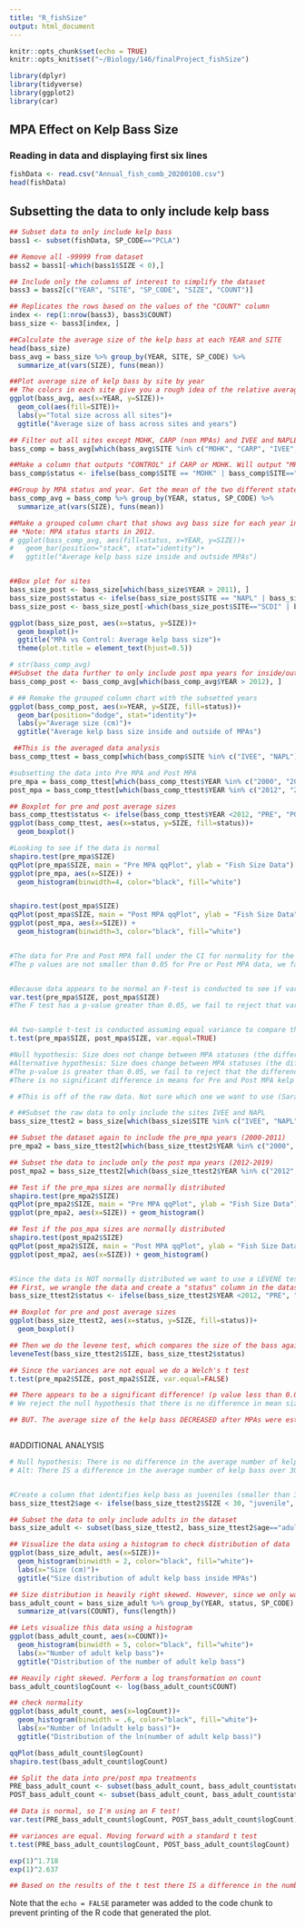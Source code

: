 ```yaml
---
title: "R_fishSize"
output: html_document
---
```


```r
knitr::opts_chunk$set(echo = TRUE)
knitr::opts_knit$set("~/Biology/146/finalProject_fishSize")

library(dplyr)
library(tidyverse)
library(ggplot2)
library(car)
```

## MPA Effect on Kelp Bass Size

### Reading in data and displaying first six lines

```r
fishData <- read.csv("Annual_fish_comb_20200108.csv")
head(fishData)
```

## Subsetting the data to only include kelp bass 

```r
## Subset data to only include kelp bass
bass1 <- subset(fishData, SP_CODE=="PCLA")

## Remove all -99999 from dataset
bass2 = bass1[-which(bass1$SIZE < 0),]

## Include only the columns of interest to simplify the dataset
bass3 = bass2[c("YEAR", "SITE", "SP_CODE", "SIZE", "COUNT")]

## Replicates the rows based on the values of the "COUNT" column
index <- rep(1:nrow(bass3), bass3$COUNT)
bass_size <- bass3[index, ]

```


```r
##Calculate the average size of the kelp bass at each YEAR and SITE
head(bass_size)
bass_avg = bass_size %>% group_by(YEAR, SITE, SP_CODE) %>% 
  summarize_at(vars(SIZE), funs(mean))

##Plot average size of kelp bass by site by year 
## The colors in each site give you a rough idea of the relative average size between sites in a given year 
ggplot(bass_avg, aes(x=YEAR, y=SIZE))+
  geom_col(aes(fill=SITE))+
  labs(y="Total size across all sites")+
  ggtitle("Average size of bass across sites and years")

```
```r
## Filter out all sites except MOHK, CARP (non MPAs) and IVEE and NAPLES (MPAs)
bass_comp = bass_avg[which(bass_avg$SITE %in% c("MOHK", "CARP", "IVEE", "NAPL")),]

##Make a column that outputs "CONTROL" if CARP or MOHK. Will output "MPA" if IVEE or NAPL. 
bass_comp$status <- ifelse(bass_comp$SITE == "MOHK" | bass_comp$SITE=="CARP", "CONTROL", "MPA")

##Group by MPA status and year. Get the mean of the two different states, by year 
bass_comp_avg = bass_comp %>% group_by(YEAR, status, SP_CODE) %>% 
  summarize_at(vars(SIZE), funs(mean))

##Make a grouped column chart that shows avg bass size for each year inside and outside of MPAs 
## *Note: MPA status starts in 2012. 
# ggplot(bass_comp_avg, aes(fill=status, x=YEAR, y=SIZE))+
#   geom_bar(position="stack", stat="identity")+
#   ggtitle("Average kelp bass size inside and outside MPAs")


##Box plot for sites
bass_size_post <- bass_size[which(bass_size$YEAR > 2011), ]
bass_size_post$status <- ifelse(bass_size_post$SITE == "NAPL" | bass_size_post$SITE=="IVEE", "MPA", "CONTROL")
bass_size_post <- bass_size_post[-which(bass_size_post$SITE=="SCDI" | bass_size_post$SITE=="SCTW"),]

ggplot(bass_size_post, aes(x=status, y=SIZE))+
  geom_boxplot()+
  ggtitle("MPA vs Control: Average kelp bass size")+
  theme(plot.title = element_text(hjust=0.5))

# str(bass_comp_avg)
##Subset the data further to only include post mpa years for inside/outside 
bass_comp_post <- bass_comp_avg[which(bass_comp_avg$YEAR > 2012), ]

# ## Remake the grouped column chart with the subsetted years 
ggplot(bass_comp_post, aes(x=YEAR, y=SIZE, fill=status))+
  geom_bar(position="dodge", stat="identity")+
  labs(y="Average size (cm)")+
  ggtitle("Average kelp bass size inside and outside of MPAs")

```



```r



 ##This is the averaged data analysis
bass_comp_ttest = bass_comp[which(bass_comp$SITE %in% c("IVEE", "NAPL")),]

#subsetting the data into Pre MPA and Post MPA
pre_mpa = bass_comp_ttest[which(bass_comp_ttest$YEAR %in% c("2000", "2001", "2002", "2003", "2004", "2005", "2006", "2007", "2008", "2009", "2010", "2011")),]
post_mpa = bass_comp_ttest[which(bass_comp_ttest$YEAR %in% c("2012", "2013", "2014", "2015", "2016", "2017", "2018", "2019")),]

## Boxplot for pre and post average sizes
bass_comp_ttest$status <- ifelse(bass_comp_ttest$YEAR <2012, "PRE", "POST")
ggplot(bass_comp_ttest, aes(x=status, y=SIZE, fill=status))+
  geom_boxplot()

#Looking to see if the data is normal
shapiro.test(pre_mpa$SIZE)
qqPlot(pre_mpa$SIZE, main = "Pre MPA qqPlot", ylab = "Fish Size Data")
ggplot(pre_mpa, aes(x=SIZE)) + 
  geom_histogram(binwidth=4, color="black", fill="white")


shapiro.test(post_mpa$SIZE)
qqPlot(post_mpa$SIZE, main = "Post MPA qqPlot", ylab = "Fish Size Data")
ggplot(post_mpa, aes(x=SIZE)) + 
  geom_histogram(binwidth=3, color="black", fill="white")


#The data for Pre and Post MPA fall under the CI for normality for the qqplots
#The p values are not smaller than 0.05 for Pre or Post MPA data, we fail to reject that data is normal


#Because data appears to be normal an F-test is conducted to see if variances are equal
var.test(pre_mpa$SIZE, post_mpa$SIZE)
#The F test has a p-value greater than 0.05, we fail to reject that variances are equal


#A two-sample t-test is conducted assuming equal variance to compare the difference in means
t.test(pre_mpa$SIZE, post_mpa$SIZE, var.equal=TRUE)

#Null hypothesis: Size does not change between MPA statuses (the difference in means is 0).
#Alternative hypothesis: Size does change between MPA statuses (the difference in means is not 0)
#The p-value is greater than 0.05, we fail to reject that the difference in means is 0
#There is no significant difference in means for Pre and Post MPA kelp bass sizes  

```

```r
# #This is off of the raw data. Not sure which one we want to use (Sarah)

# ##Subset the raw data to only include the sites IVEE and NAPL
bass_size_ttest2 = bass_size[which(bass_size$SITE %in% c("IVEE", "NAPL")),]

## Subset the dataset again to include the pre_mpa years (2000-2011)
pre_mpa2 = bass_size_ttest2[which(bass_size_ttest2$YEAR %in% c("2000", "2001", "2002", "2003", "2004", "2005", "2006", "2007", "2008", "2009", "2010", "2011")),]

## Subset the data to include only the post mpa years (2012-2019)
post_mpa2 = bass_size_ttest2[which(bass_size_ttest2$YEAR %in% c("2012", "2013", "2014", "2015", "2016", "2017", "2018", "2019")),]

## Test if the pre_mpa sizes are normally distributed
shapiro.test(pre_mpa2$SIZE)
qqPlot(pre_mpa2$SIZE, main = "Pre MPA qqPlot", ylab = "Fish Size Data")
ggplot(pre_mpa2, aes(x=SIZE)) + geom_histogram()

## Test if the pos_mpa sizes are normally distributed
shapiro.test(post_mpa2$SIZE)
qqPlot(post_mpa2$SIZE, main = "Post MPA qqPlot", ylab = "Fish Size Data")
ggplot(post_mpa2, aes(x=SIZE)) + geom_histogram()


#Since the data is NOT normally distributed we want to use a LEVENE test (instead of an F test) to test if the variances are equal.
## First, we wrangle the data and create a "status" column in the dataset for pre/post mpa
bass_size_ttest2$status <- ifelse(bass_size_ttest2$YEAR <2012, "PRE", "POST")

## Boxplot for pre and post average sizes
ggplot(bass_size_ttest2, aes(x=status, y=SIZE, fill=status))+
  geom_boxplot()

## Then we do the levene test, which compares the size of the bass against the two conditions in the status column
leveneTest(bass_size_ttest2$SIZE, bass_size_ttest2$status)

## Since the variances are not equal we do a Welch's t test
t.test(pre_mpa2$SIZE, post_mpa2$SIZE, var.equal=FALSE)

## There appears to be a significant difference! (p value less than 0.05)
# We reject the null hypothesis that there is no difference in mean size of kelp bass pre/post mpa

## BUT. The average size of the kelp bass DECREASED after MPAs were established. This makes it appear that MPA status might decrease the average size of the kelp bass. This is interesting...



```

#ADDITIONAL ANALYSIS

```r
# Null hypothesis: There is no difference in the average number of kelp bass over 30 cm before and afer MPA zones were established in sites IVEE and NAPL. 
# Alt: There IS a difference in the average number of kelp bass over 30 cm before and after MPA zones were established. 


#Create a column that identifies kelp bass as juveniles (smaller than 30 cm) and adults (over 30 cm)
bass_size_ttest2$age <- ifelse(bass_size_ttest2$SIZE < 30, "juvenile", "adult")

## Subset the data to only include adults in the dataset 
bass_size_adult <- subset(bass_size_ttest2, bass_size_ttest2$age=="adult")

## Visualize the data using a histogram to check distribution of data 
ggplot(bass_size_adult, aes(x=SIZE))+
  geom_histogram(binwidth = 2, color="black", fill="white")+
  labs(x="Size (cm)")+
  ggtitle("Size distribution of adult kelp bass inside MPAs")

## Size distribution is heavily right skewed. However, since we only want the NUMBER of adults, the size distribution is irrelevant. 
bass_adult_count = bass_size_adult %>% group_by(YEAR, status, SP_CODE) %>% 
  summarize_at(vars(COUNT), funs(length))

## Lets visualize this data using a histogram 
ggplot(bass_adult_count, aes(x=COUNT))+
  geom_histogram(binwidth = 5, color="black", fill="white")+
  labs(x="Number of adult kelp bass")+
  ggtitle("Distribution of the number of adult kelp bass")

## Heavily right skewed. Perform a log transformation on count 
bass_adult_count$logCount <- log(bass_adult_count$COUNT)

## check normality 
ggplot(bass_adult_count, aes(x=logCount))+
  geom_histogram(binwidth = .6, color="black", fill="white")+
  labs(x="Number of ln(adult kelp bass)")+
  ggtitle("Distribution of the ln(number of adult kelp bass)")

qqPlot(bass_adult_count$logCount)
shapiro.test(bass_adult_count$logCount)

## Split the data into pre/post mpa treatments
PRE_bass_adult_count <- subset(bass_adult_count, bass_adult_count$status=="PRE")
POST_bass_adult_count <- subset(bass_adult_count, bass_adult_count$status=="POST")

## Data is normal, so I'm using an F test!
var.test(PRE_bass_adult_count$logCount, POST_bass_adult_count$logCount)

## variances are equal. Moving forward with a standard t test 
t.test(PRE_bass_adult_count$logCount, POST_bass_adult_count$logCount)

exp(1)^1.718
exp(1)^2.637

## Based on the results of the t test there IS a difference in the number of adults before and after the creation of the MPA. The number of adults increases from an average of 5.5 to an average of 14. 
```


Note that the `echo = FALSE` parameter was added to the code chunk to prevent printing of the R code that generated the plot.
